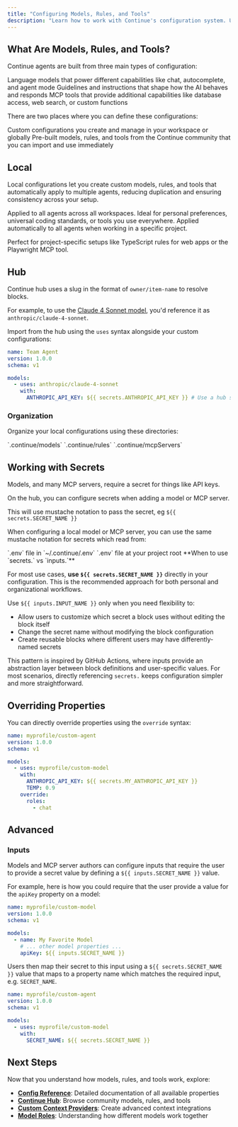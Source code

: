 ```yaml
---
title: "Configuring Models, Rules, and Tools"
description: "Learn how to work with Continue's configuration system. Understand how to use hub models, rules, and tools, create local configurations, and organize your setup for maximum reusability."
---
```


## What Are Models, Rules, and Tools?

Continue agents are built from three main types of configuration:

<Columns cols={3}>
<Card title="Models" icon="cube">
Language models that power different capabilities like chat, autocomplete, and agent mode
</Card>

<Card title="Rules" icon="pencil">
  Guidelines and instructions that shape how the AI behaves and responds
</Card>

<Card title="Tools" icon="server">
MCP tools that provide additional capabilities like database access, web search, or custom functions
</Card>
</Columns>

There are two places where you can define these configurations:

<Columns cols={2}>
<Card title="Local" icon="computer">
Custom configurations you create and manage in your workspace or globally
</Card>

<Card title="Hub" icon="cloud">
Pre-built models, rules, and tools from the Continue community that you can import and use immediately
</Card>
</Columns>

## Local

Local configurations let you create custom models, rules, and tools that automatically apply to multiple agents, reducing duplication and ensuring consistency across your setup.

<Columns cols={2}>
<Card title="Global" icon="globe">
Applied to all agents across all workspaces. Ideal for personal preferences, universal coding standards, or tools you use everywhere.
</Card>
<Card title="Workspace" icon="folder-open">
Applied automatically to all agents when working in a specific project.

Perfect for project-specific setups like TypeScript rules for web apps or the Playwright MCP tool.

</Card>

</Columns>

## Hub

Continue hub uses a slug in the format of `owner/item-name` to resolve blocks.

For example, to use the [Claude 4 Sonnet model](https://hub.continue.dev/anthropic/claude-4-sonnet), you'd reference it as `anthropic/claude-4-sonnet`.

Import from the hub using the `uses` syntax alongside your custom configurations:

```yaml config.yaml highlight={6}
name: Team Agent
version: 1.0.0
schema: v1

models:
  - uses: anthropic/claude-4-sonnet
    with:
      ANTHROPIC_API_KEY: ${{ secrets.ANTHROPIC_API_KEY }} # Use a hub secret
```

### Organization

Organize your local configurations using these directories:

<Columns cols={3}>
<Card title="Models" icon="cube">
  `.continue/models`
</Card>

<Card title="Rules" icon="pencil">
  `.continue/rules`
</Card>

<Card title="Tools" icon="server">
  `.continue/mcpServers`
</Card>
</Columns>

## Working with Secrets

Models, and many MCP servers, require a secret for things like API keys.

On the hub, you can configure secrets when adding a model or MCP server.

This will use mustache notation to pass the secret, eg `${{ secrets.SECRET_NAME }}`

When configuring a local model or MCP server, you can use the same mustache notation for secrets which read from:

<Columns cols={2}>
<Card title="Global" icon="globe">
`.env` file in `~/.continue/.env`
</Card>

<Card title="Workspace" icon="folder-open">
`.env` file at your project root
</Card>
</Columns>

<Info>
**When to use `secrets.` vs `inputs.`**

For most use cases, **use `${{ secrets.SECRET_NAME }}`** directly in your configuration. This is the recommended approach for both personal and organizational workflows.

Use `${{ inputs.INPUT_NAME }}` only when you need flexibility to:
- Allow users to customize which secret a block uses without editing the block itself
- Change the secret name without modifying the block configuration
- Create reusable blocks where different users may have differently-named secrets

This pattern is inspired by GitHub Actions, where inputs provide an abstraction layer between block definitions and user-specific values. For most scenarios, directly referencing `secrets.` keeps configuration simpler and more straightforward.
</Info>

## Overriding Properties

You can directly override properties using the `override` syntax:

```yaml title="config.yaml" highlight={10-13}
name: myprofile/custom-agent
version: 1.0.0
schema: v1

models:
  - uses: myprofile/custom-model
    with:
      ANTHROPIC_API_KEY: ${{ secrets.MY_ANTHROPIC_API_KEY }}
      TEMP: 0.9
    override:
      roles:
        - chat
```

## Advanced

### Inputs

Models and MCP server authors can configure inputs that require the user to provide a secret value by defining a `${{ inputs.SECRET_NAME }}` value.

For example, here is how you could require that the user provide a value for the `apiKey` property on a model:

```yaml title="config.yaml" highlight={8}
name: myprofile/custom-model
version: 1.0.0
schema: v1

models:
  - name: My Favorite Model
    # ... other model properties ...
    apiKey: ${{ inputs.SECRET_NAME }}
```

Users then map their secret to this input using a `${{ secrets.SECRET_NAME }}` value that maps to a property name which matches the required input, e.g. `SECRET_NAME`.

```yaml title="config.yaml" highlight={8}
name: myprofile/custom-agent
version: 1.0.0
schema: v1

models:
  - uses: myprofile/custom-model
    with:
      SECRET_NAME: ${{ secrets.SECRET_NAME }}
```

## Next Steps

Now that you understand how models, rules, and tools work, explore:

- **[Config Reference](/reference)**: Detailed documentation of all available properties
- **[Continue Hub](https://hub.continue.dev)**: Browse community models, rules, and tools
- **[Custom Context Providers](/customize/deep-dives/custom-providers)**: Create advanced context integrations
- **[Model Roles](/customize/model-roles/intro)**: Understanding how different models work together
